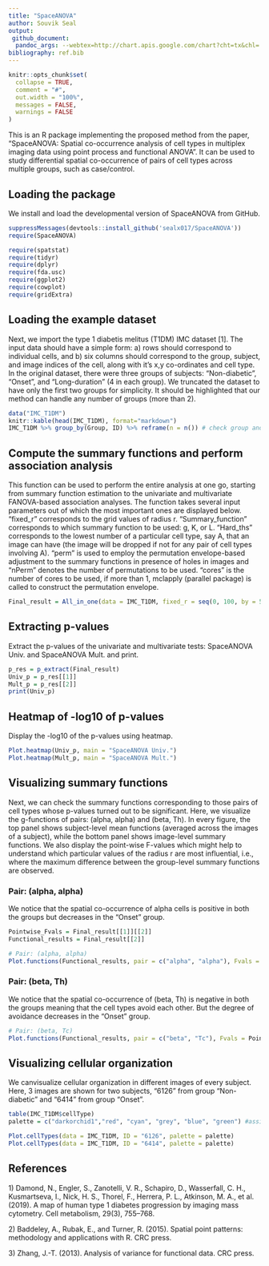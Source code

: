 ```yaml
---
title: "SpaceANOVA"
author: Souvik Seal
output: 
 github_document: 
  pandoc_args: --webtex=http://chart.apis.google.com/chart?cht=tx&chl=
bibliography: ref.bib
---
```


```r
knitr::opts_chunk$set(
  collapse = TRUE,
  comment = "#",
  out.width = "100%",
  messages = FALSE,
  warnings = FALSE
)
```

This is an R package implementing the proposed method from the paper, "SpaceANOVA: Spatial co-occurrence analysis of cell types in multiplex imaging data using point
process and functional ANOVA". It can be used to study differential spatial co-occurrence of pairs of cell types across multiple groups, such as case/control.

## Loading the package

We install and load the developmental version of SpaceANOVA from GitHub.

```r

suppressMessages(devtools::install_github('sealx017/SpaceANOVA'))
require(SpaceANOVA)

require(spatstat)
require(tidyr)
require(dplyr)
require(fda.usc)
require(ggplot2)
require(cowplot)
require(gridExtra)

```

## Loading the example dataset

Next, we import the type 1 diabetis melitus (T1DM) IMC dataset [1]. The input data should have a simple form: a) rows should correspond to individual cells, and b) six columns should correspond to the group, subject, and image indices of the cell, along with it's x,y co-ordinates and cell type. In the original dataset, there were three groups of subjects: "Non-diabetic", "Onset", and "Long-duration" (4 in each group). We truncated the dataset to have only the first two groups for simplicity. It should be highlighted that our method can handle any number of groups (more than 2). 

```r

data("IMC_T1DM")
knitr::kable(head(IMC_T1DM), format="markdown")
IMC_T1DM %>% group_by(Group, ID) %>% reframe(n = n()) # check group and subject IDs, and respective cell counts (spread across multiple images)

```

## Compute the summary functions and perform association analysis

This function can be used to perform the entire analysis at one go, starting from summary function estimation to the univariate and multivariate FANOVA-based association analyses. 
The function takes several input parameters out of which the most important ones are displayed below. "fixed_r" corresponds to the grid values of radius r. "Summary_function" corresponds to which summary function to be used: g, K, or L.  "Hard_ths" corresponds to the lowest number of a particular cell type, say A, that an image can have (the image will be dropped if not for any pair of cell types involving A). "perm" is used to employ the permutation envelope-based adjustment to the summary functions in presence of holes in images and "nPerm" denotes the number of permutations to be used. "cores" is the number of cores to be used, if more than 1, mclapply (parallel package) is called to construct the permutation envelope.


```r

Final_result = All_in_one(data = IMC_T1DM, fixed_r = seq(0, 100, by = 5), Summary_function = "g", Hard_ths = 10, perm = TRUE, nPerm = 20, cores = 8)

```

## Extracting p-values 

Extract the p-values of the univariate and multivariate tests: SpaceANOVA Univ. and SpaceANOVA Mult. and print.

```r
p_res = p_extract(Final_result)
Univ_p = p_res[[1]]
Mult_p = p_res[[2]]
print(Univ_p)

```

## Heatmap of -log10 of p-values 


Display the -log10 of the p-values using heatmap.

```r

Plot.heatmap(Univ_p, main = "SpaceANOVA Univ.")
Plot.heatmap(Mult_p, main = "SpaceANOVA Mult.")

```

## Visualizing summary functions

Next, we can check the summary functions corresponding to those pairs of cell types whose p-values turned out to be significant. Here, we visualize the g-functions of pairs: (alpha, alpha) and (beta, Th). In every figure, the top panel shows subject-level mean functions (averaged across the images of a subject), while the bottom panel shows image-level summary functions. We also display the point-wise F-values which might help to understand which particular values of the radius r are most influential, i.e., where the maximum difference between the group-level summary functions are observed. 

### Pair: (alpha, alpha)

We notice that the spatial co-occurrence of alpha cells is positive in both the groups but
decreases in the "Onset" group.

```r

Pointwise_Fvals = Final_result[[1]][[2]]
Functional_results = Final_result[[2]]

# Pair: (alpha, alpha)
Plot.functions(Functional_results, pair = c("alpha", "alpha"), Fvals = Pointwise_Fvals)

```

### Pair: (beta, Th)

We notice that the spatial co-occurrence of (beta, Th) is negative in both the groups meaning that the cell types avoid each other. But the degree of avoidance decreases in the "Onset" group.

```r

# Pair: (beta, Tc)
Plot.functions(Functional_results, pair = c("beta", "Tc"), Fvals = Pointwise_Fvals)

```

## Visualizing cellular organization

We canvisualize cellular organization in different images of every subject. Here, 3 images are shown for two subjects, "6126" from group "Non-diabetic" and "6414" from group "Onset". 

```r

table(IMC_T1DM$cellType)
palette = c("darkorchid1","red", "cyan", "grey", "blue", "green") #assign colors to cell types 

Plot.cellTypes(data = IMC_T1DM, ID = "6126", palette = palette)
Plot.cellTypes(data = IMC_T1DM, ID = "6414", palette = palette)

```


## References

1\) Damond, N., Engler, S., Zanotelli, V. R., Schapiro, D., Wasserfall, C. H.,
Kusmartseva, I., Nick, H. S., Thorel, F., Herrera, P. L., Atkinson, M. A., et al.
(2019). A map of human type 1 diabetes progression by imaging mass cytometry.
Cell metabolism, 29(3), 755–768.

2\) Baddeley, A., Rubak, E., and Turner, R. (2015). Spatial point patterns: methodology and applications with R. CRC press.

3\) Zhang, J.-T. (2013). Analysis of variance for functional data. CRC press.



